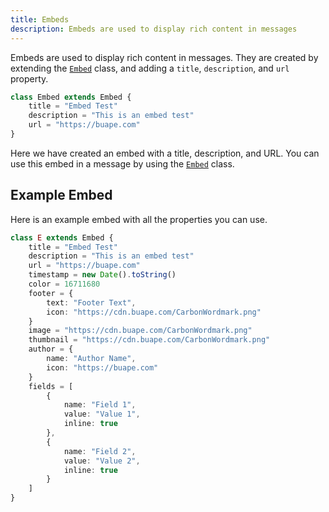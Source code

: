 ```yaml
---
title: Embeds
description: Embeds are used to display rich content in messages
---
```


Embeds are used to display rich content in messages. They are created by extending the [`Embed`](/carbon/api/classes/Embed) class, and adding a `title`, `description`, and `url` property.

```ts title="src/components/embed.ts"
class Embed extends Embed {
	title = "Embed Test"
	description = "This is an embed test"
	url = "https://buape.com"
}
```

Here we have created an embed with a title, description, and URL. You can use this embed in a message by using the [`Embed`](/carbon/api/classes/Embed) class.

## Example Embed
Here is an example embed with all the properties you can use.
```ts
class E extends Embed {
	title = "Embed Test"
	description = "This is an embed test"
	url = "https://buape.com"
	timestamp = new Date().toString()
	color = 16711680
	footer = {
		text: "Footer Text",
		icon: "https://cdn.buape.com/CarbonWordmark.png"
	}
	image = "https://cdn.buape.com/CarbonWordmark.png"
	thumbnail = "https://cdn.buape.com/CarbonWordmark.png"
	author = {
		name: "Author Name",
		icon: "https://buape.com"
	}
	fields = [
		{
			name: "Field 1",
			value: "Value 1",
			inline: true
		},
		{
			name: "Field 2",
			value: "Value 2",
			inline: true
		}
	]
}
```

